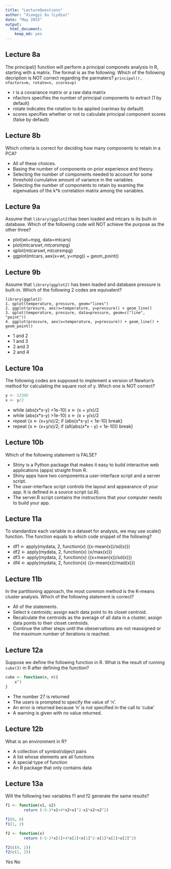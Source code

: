 ```yaml
---
title: "LectureQuestions"
author: "Xiangyi Xu (Lydia)"
date: "May 2015"
output:
  html_document:
    keep_md: yes
---
```



## Lecture 8a

The principal() function will perform a principal componets analysis in R, starting with a matrix. The format is as the following. Which of the following decription is NOT correct regarding the parmaters? `principal(r, nfactors=m, rotate=n, scores=p)`

* r is a covariance matrix or a raw data matrix 
* nfactors specifies the number of principal components to extract (1 by default)
* rotate indicates the rotation to be applied (varimax by default)
* scores specifies whether or not to calculate principal component scores (false by default)

## Lecture 8b

Which criteria is correct for deciding how many components to retain in a PCA? 

* All of these choices.
* Basing the number of components on prior experience and theory. 
* Selecting the number of components needed to account for some threshold cumulative amount of variance in the variables.
* Selecting the number of components to retain by examing the eigenvalues of 
the k*k correlation matrix among the variables.

## Lecture 9a

Assume that `library(ggplot2)`has been loaded and mtcars is its built-in 
database. Which of the following code will NOT achieve the purpose as the other three?  

* plot(wt~mpg, data=mtcars) 
* plot(mtcars$wt, mtcars$mpg)
* qplot(mtcars$wt, mtcars$mpg)
* ggplot(mtcars, aex(x=wt, y=mpg)) + geom_point()

## Lecture 9b

Assume that `library(ggplot2)` has been loaded and database pressure is built-in. Which of the following 2 codes are equivalent?

```
library(ggplot2)
1. qplot(temperature, pressure, geom="lines")
2. ggplot(presure, aes(x=temperature, y=pressure)) + geom_line()
3. qplot(temperature, pressure, data=pressure, geom=c("line", "point"))
4. ggplot(pressure, aex(x=temperature, y=pressure)) + geom_line() + geom_point()
```

* 1 and 2
* 1 and 3
* 2 and 3
* 2 and 4

## Lecture 10a

The following codes are supposed to implement a version of Newton's method for calculating the square root of y. Which one is NOT correct? 
```r
y <- 12345
x <- y/2
```

* while (abs(x*x-y) <1e-10) x <- (x + y/x)/2
* while (abs(x*x-y) >1e-10) x <- (x + y/x)/2
* repeat {x <- (x+y/x)/2; if (abs(x*x-y) < 1e-10) break}
* repeat {x <- (x+y/x)/2; if (all(abs(x*x - y) < 1e-10)) break}

## Lecture 10b

Which of the following statement is FALSE?

* Shiny is a Python package that makes it easy to build interactive web 
applications (apps) straight from R.
* Shiny apps have two components:a user-interface script and a server script.
* The user-interface script controls the layout and appearance of your app. 
It is defined in a source script (ui.R).
* The server.R script contains the instructions that your computer needs to 
build your app. 

## Lecture 11a

To standardize each variable in a dataset for analysis, we may use scale() function. The function equals to which code snippet of the following?

* df1 <- apply(mydata, 2, function(x) {(x-mean(x))/sd(x)})
* df2 <- apply(mydata, 2, function(x) {x/max(x)})
* df3 <- apply(mydata, 2, function(x) {(x+mean(x))/sd(x)})
* df4 <- apply(mydata, 2, function(x) {(x-mean(x))/mad(x)})

## Lecture 11b

In the partitioning approach, the most common method is the K-means cluster analysis. Which of the following statement is correct?

* All of the statements. 
* Select k centroids; assign each data point to its closet centroid.
* Recalculate the centroids as the average of all data in a cluster; 
assign data points to their closet centroids.
* Continue the other steps until the obeservations are not reassigned or the maximum number of iterations is reached.

## Lecture 12a

Suppose we define the following function in R. What is the result of 
running `cube(3)` in R after defining the function?
```r
cube <- function(x, n){
    x^3
}
```

* The number 27 is returned
* The users is prompted to specify the value of 'n'. 
* An error is returned because 'n' is not specified in the call to 'cube' 
* A warning is given with no value returned. 

## Lecture 12b

What is an environment in R?

* A collection of symbol/object pairs 
* A list whose elements are all functions 
* A special type of function 
* An R package that only contains data 

## Lecture 13a

Will the following two variables f1 and f2 generate the same results?
```r
f1 <- function(x1, x2) 
        return (-5-3*x1+4*x2+x1^2-x1*x2+x2^2)

f1(0, 0)
f1(1, 2)

f2 <- function(x)
        return (-5-3*x[1]+4*x[2]+x[1]^2-x[1]*x[2]+x[2]^2)

f2(c(0, 2))
f2(c(1, 2))
```

*Yes
*No